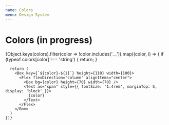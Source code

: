 ```yaml
---
name: Colors
menu: Design System
---
```




# Colors (in progress)

<Playground>
  <Flex flexWrap="wrap" justifyContent="flex-start" alignItems="center">
    {Object.keys(colors).filter(color => !color.includes('__')).map((color, i) => {
      if (typeof colors[color] !== 'string') {
        return;
      }

      return (
        <Box key={`${color}-${i}`} height={110} width={100}>
          <Flex flexDirection="column" alignItems="center">
            <Box bg={color} height={70} width={70} />
            <Text as="span" style={{ fontSize: '1.4rem', marginTop: 5, display: 'block' }}>
              {color}
            </Text>
          </Flex>
        </Box>
      )
    })}

  </Flex>
</Playground>
